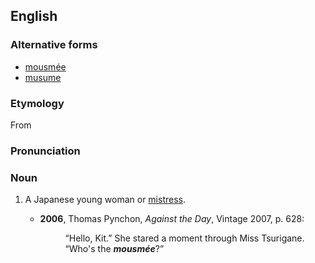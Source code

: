 ==English==
===Alternative forms===
*[[mousmée]]
*[[musume]]

===Etymology===
From {{Ja.}} 

===Pronunciation===
{{IPA|/ˈmuːsmeɪ/}}

===Noun===
{{en-noun}}

# {{historical}} A Japanese young woman or [[mistress]].
#*'''2006''', Thomas Pynchon, ''Against the Day'', Vintage 2007, p. 628:
#*:“Hello,  Kit.”  She stared a moment through Miss Tsurigane.  “Who's the '''''mousmée'''''?”